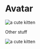 

<Meta title="Avatar" />

# Avatar

<Canvas>
  <Story name="default">
    <img
      data-avatar
      src="https://placekitten.com/200/300"
      alt="a cute kitten"
    />
  </Story>
</Canvas>

Other stuff

<Story name="avatar--size">
  <img
    data-avatar
    style={{ "--avatar--size": "10rem" }}
    src="https://placekitten.com/200/300"
    alt="a cute kitten"
  />
</Story>
